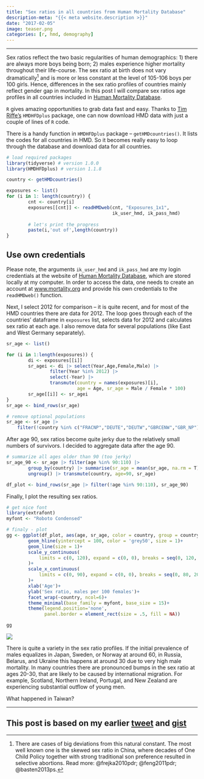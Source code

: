 ```yaml
---
title: "Sex ratios in all countries from Human Mortality Database"
description-meta: "{{< meta website.description >}}"
date: "2017-02-05"
image: teaser.png
categories: [r, hmd, demography]
---
```


***

Sex ratios reflect the two basic regularities of human demographics: 1) there are always more boys being born; 2) males experience higher mortality throughout their life-course. The sex ratio at birth does not vary dramatically[^1] and is more or less constant at the level of 105-106 boys per 100 girls. Hence, differences in the sex ratio profiles of countries mainly reflect gender gap in mortality. In this post I will compare sex ratios age profiles in all countries included in [Human Mortality Database](http://www.mortality.org).

[^1]: There are cases of big deviations from this natural constant. The most well known one is the skewed sex ratio in China, where decades of One Child Policy together with strong traditional son preference resulted in selective abortions. Read more: @frejka2010pdr; @feng2011pdr; @basten2013ps. 

 `R` gives amazing opportunities to grab data fast and easy. Thanks to [Tim Riffe's](https://sites.google.com/site/timriffepersonal/) `HMDHFDplus` package, one can now download HMD data with just a couple of lines of `R` code. 
 
There is a handy function in `HMDHFDplus` package -- `getHMDcountries()`. It lists the codes for all countries in HMD. So it becomes really easy to loop through the database and download data for all countries.


```r
# load required packages
library(tidyverse) # version 1.0.0
library(HMDHFDplus) # version 1.1.8

country <- getHMDcountries()

exposures <- list()
for (i in 1: length(country)) {
        cnt <- country[i]
        exposures[[cnt]] <- readHMDweb(cnt, "Exposures_1x1",
                                       ik_user_hmd, ik_pass_hmd)
        
        # let's print the progress
        paste(i,'out of',length(country)) 
}
```


::: {.callout-important}
# Use own credentials 
Please note, the arguments `ik_user_hmd` and `ik_pass_hmd` are my login credentials at the website of [Human Mortality Database](http://www.mortality.org), which are stored locally at my computer. In order to access the data, one needs to create an account at [www.mortality.org](https://www.mortality.org/) and provide his own credentials to the `readHMDweb()` function.
:::

Next, I select 2012 for comparison -- it is quite recent, and for most of the HMD countries there are data for 2012. The loop goes through each of the countries' dataframe in `exposures` list, selects data for 2012 and calculates sex ratio at each age. I also remove data for several populations (like East and West Germany separately). 

```r
sr_age <- list()

for (i in 1:length(exposures)) {
        di <- exposures[[i]]
        sr_agei <- di |> select(Year,Age,Female,Male) |> 
                filter(Year %in% 2012) |>
                select(-Year) |>
                transmute(country = names(exposures)[i],
                          age = Age, sr_age = Male / Female * 100)
        sr_age[[i]] <- sr_agei
}
sr_age <- bind_rows(sr_age)

# remove optional populations
sr_age <- sr_age |> 
    filter(!country %in% c("FRACNP","DEUTE","DEUTW","GBRCENW","GBR_NP"))
```

After age 90, sex ratios become quite jerky due to the relatively small numbers of survivors. I decided to aggregate data after the age 90.  

```r
# summarize all ages older than 90 (too jerky)
sr_age_90 <- sr_age |> filter(age %in% 90:110) |> 
        group_by(country) |> summarise(sr_age = mean(sr_age, na.rm = T)) |>
        ungroup() |> transmute(country, age=90, sr_age)

df_plot <- bind_rows(sr_age |> filter(!age %in% 90:110), sr_age_90)
```

Finally, I plot the resulting sex ratios.

```r
# get nice font
library(extrafont)
myfont <- "Roboto Condensed"

# finaly - plot
gg <- ggplot(df_plot, aes(age, sr_age, color = country, group = country))+
        geom_hline(yintercept = 100, color = 'grey50', size = 1)+
        geom_line(size = 1)+
        scale_y_continuous(
            limits = c(0, 120), expand = c(0, 0), breaks = seq(0, 120, 20)
        )+
        scale_x_continuous(
            limits = c(0, 90), expand = c(0, 0), breaks = seq(0, 80, 20)
        )+
        xlab('Age')+
        ylab('Sex ratio, males per 100 females')+
        facet_wrap(~country, ncol=6)+
        theme_minimal(base_family = myfont, base_size = 15)+
        theme(legend.position='none',
              panel.border = element_rect(size = .5, fill = NA))

gg
```

![](hmd-sex-ratios.png)

There is quite a variety in the sex ratio profiles. If the initial prevalence of males equalizes in Japan, Sweden, or Norway at around 60, in Russia, Belarus, and Ukraine this happens at around 30 due to very high male mortality. In many countries there are pronounced bumps in the sex ratio at ages 20-30, that are likely to be caused by international migration. For example, Scotland, Northern Ireland, Portugal, and New Zealand are experiencing substantial outflow of young men.

What happened in Taiwan?


***

::: {.callout-tip}
# This post is based on my earlier [tweet](https://twitter.com/ikashnitsky/status/785973218775478273) and [gist](https://gist.github.com/ikashnitsky/a578eaef6b122aa2aa2e3469fd2dcbe7)
:::





